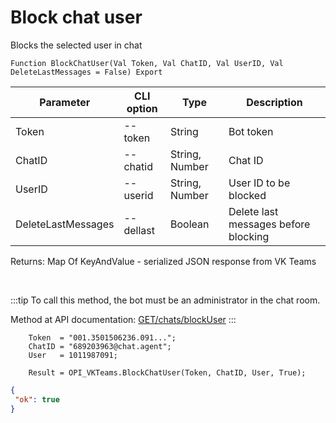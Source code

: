 ﻿---
sidebar_position: 8
---


# Block chat user
 Blocks the selected user in chat



`Function BlockChatUser(Val Token, Val ChatID, Val UserID, Val DeleteLastMessages = False) Export`

  | Parameter | CLI option | Type | Description |
  |-|-|-|-|
  | Token | --token | String | Bot token |
  | ChatID | --chatid | String, Number | Chat ID |
  | UserID | --userid | String, Number | User ID to be blocked |
  | DeleteLastMessages | --dellast | Boolean | Delete last messages before blocking |

  
  Returns:  Map Of KeyAndValue - serialized JSON response from VK Teams

<br/>

:::tip
To call this method, the bot must be an administrator in the chat room.

 Method at API documentation: [GET ​​/chats​/blockUser](https://teams.vk.com/botapi/#/chats/get_chats_blockUser)
:::
<br/>


```bsl title="Code example"
    Token  = "001.3501506236.091...";
    ChatID = "689203963@chat.agent";
    User   = 1011987091;

    Result = OPI_VKTeams.BlockChatUser(Token, ChatID, User, True);
```
 



```json title="Result"
{
 "ok": true
}
```
